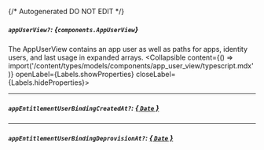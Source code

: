 {/* Autogenerated DO NOT EDIT  */}

##### `appUserView?`: *{`components.AppUserView`}*
The AppUserView contains an app user as well as paths for apps, identity users, and last usage in expanded arrays.
<Collapsible content={() => import('/content/types/models/components/app_user_view/typescript.mdx')} openLabel={Labels.showProperties} closeLabel={Labels.hideProperties}>
</Collapsible>

---
##### `appEntitlementUserBindingCreatedAt?`: [*{ `Date` }*](https://developer.mozilla.org/en-US/docs/Web/JavaScript/Reference/Global_Objects/Date)

---
##### `appEntitlementUserBindingDeprovisionAt?`: [*{ `Date` }*](https://developer.mozilla.org/en-US/docs/Web/JavaScript/Reference/Global_Objects/Date)


